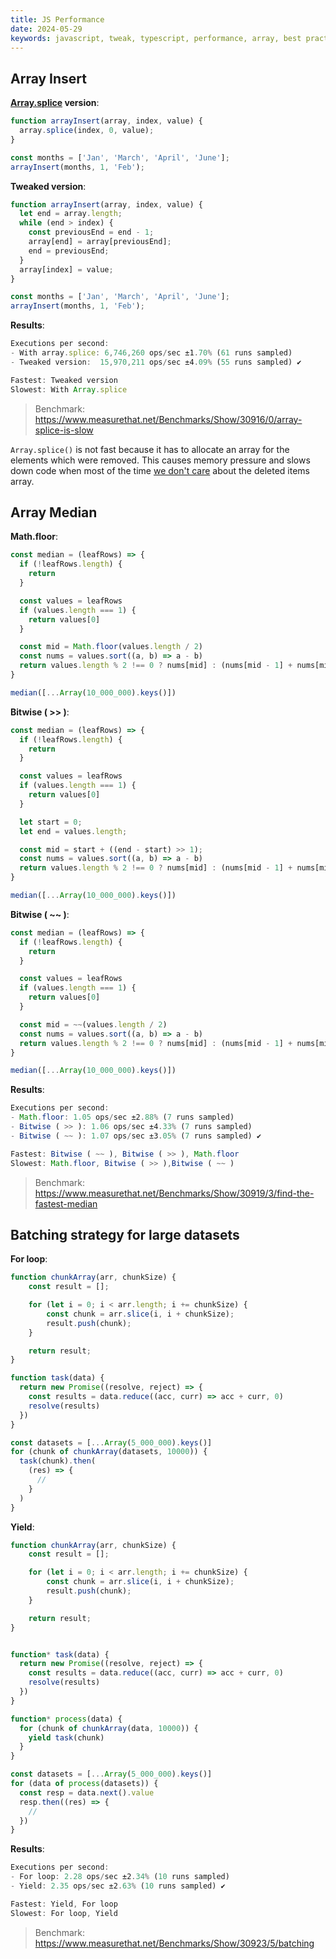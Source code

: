 ```yaml
---
title: JS Performance
date: 2024-05-29
keywords: javascript, tweak, typescript, performance, array, best practices, bitwise
---
```


## Array Insert

**[Array.splice](https://developer.mozilla.org/en-US/docs/Web/JavaScript/Reference/Global_Objects/Array/splice?retiredLocale=id) version**:

```js
function arrayInsert(array, index, value) {
  array.splice(index, 0, value);
}

const months = ['Jan', 'March', 'April', 'June'];
arrayInsert(months, 1, 'Feb');
```

**Tweaked version**:

```js
function arrayInsert(array, index, value) {
  let end = array.length;
  while (end > index) {
    const previousEnd = end - 1;
    array[end] = array[previousEnd];
    end = previousEnd;
  }
  array[index] = value;
}

const months = ['Jan', 'March', 'April', 'June'];
arrayInsert(months, 1, 'Feb');
```

**Results**:
```js
Executions per second:
- With array.splice: 6,746,260 ops/sec ±1.70% (61 runs sampled)
- Tweaked version:	15,970,211 ops/sec ±4.09% (55 runs sampled) ✔

Fastest: Tweaked version
Slowest: With Array.splice
```

> Benchmark: https://www.measurethat.net/Benchmarks/Show/30916/0/array-splice-is-slow

`Array.splice()` is not fast because it has to allocate an array for the elements which were removed. This causes memory pressure and slows down code when most of the time [we don't care](https://github.com/angular/angular/blob/80f472f9f4c09af33f41f7e8dd656eff0b74d03f/packages/core/src/util/array_utils.ts#L109) about the deleted items array.


## Array Median

**Math.floor**:

```js
const median = (leafRows) => {
  if (!leafRows.length) {
    return
  }

  const values = leafRows
  if (values.length === 1) {
    return values[0]
  }

  const mid = Math.floor(values.length / 2)
  const nums = values.sort((a, b) => a - b)
  return values.length % 2 !== 0 ? nums[mid] : (nums[mid - 1] + nums[mid]) / 2
}

median([...Array(10_000_000).keys()])
```

**Bitwise ( >> )**:
```js
const median = (leafRows) => {
  if (!leafRows.length) {
    return
  }

  const values = leafRows
  if (values.length === 1) {
    return values[0]
  }

  let start = 0;
  let end = values.length;

  const mid = start + ((end - start) >> 1);
  const nums = values.sort((a, b) => a - b)
  return values.length % 2 !== 0 ? nums[mid] : (nums[mid - 1] + nums[mid]) / 2
}

median([...Array(10_000_000).keys()])
```

**Bitwise ( ~~ )**:
```js
const median = (leafRows) => {
  if (!leafRows.length) {
    return
  }

  const values = leafRows
  if (values.length === 1) {
    return values[0]
  }

  const mid = ~~(values.length / 2)
  const nums = values.sort((a, b) => a - b)
  return values.length % 2 !== 0 ? nums[mid] : (nums[mid - 1] + nums[mid]) / 2
}

median([...Array(10_000_000).keys()])
```

**Results**:
```js
Executions per second:
- Math.floor: 1.05 ops/sec ±2.88% (7 runs sampled)
- Bitwise ( >> ): 1.06 ops/sec ±4.33% (7 runs sampled)
- Bitwise ( ~~ ): 1.07 ops/sec ±3.05% (7 runs sampled) ✔

Fastest: Bitwise ( ~~ ), Bitwise ( >> ), Math.floor
Slowest: Math.floor, Bitwise ( >> ),Bitwise ( ~~ )
```

> Benchmark: https://www.measurethat.net/Benchmarks/Show/30919/3/find-the-fastest-median

## Batching strategy for large datasets

**For loop**:
```js
function chunkArray(arr, chunkSize) {
    const result = [];

    for (let i = 0; i < arr.length; i += chunkSize) {
        const chunk = arr.slice(i, i + chunkSize);
        result.push(chunk);
    }

    return result;
}

function task(data) {
  return new Promise((resolve, reject) => {
    const results = data.reduce((acc, curr) => acc + curr, 0)
    resolve(results)
  })
}

const datasets = [...Array(5_000_000).keys()]
for (chunk of chunkArray(datasets, 10000)) {
  task(chunk).then(
    (res) => {
      //
    }
  )
}
```

**Yield**:
```js
function chunkArray(arr, chunkSize) {
    const result = [];

    for (let i = 0; i < arr.length; i += chunkSize) {
        const chunk = arr.slice(i, i + chunkSize);
        result.push(chunk);
    }

    return result;
}


function* task(data) {
  return new Promise((resolve, reject) => {
    const results = data.reduce((acc, curr) => acc + curr, 0)
    resolve(results)
  })
}

function* process(data) {
  for (chunk of chunkArray(data, 10000)) {
  	yield task(chunk)
  }
}

const datasets = [...Array(5_000_000).keys()]
for (data of process(datasets)) {
  const resp = data.next().value
  resp.then((res) => {
    //
  })
}
```

**Results**:
```js
Executions per second:
- For loop: 2.28 ops/sec ±2.34% (10 runs sampled)
- Yield: 2.35 ops/sec ±2.63% (10 runs sampled) ✔

Fastest: Yield, For loop
Slowest: For loop, Yield
```

> Benchmark: https://www.measurethat.net/Benchmarks/Show/30923/5/batching
